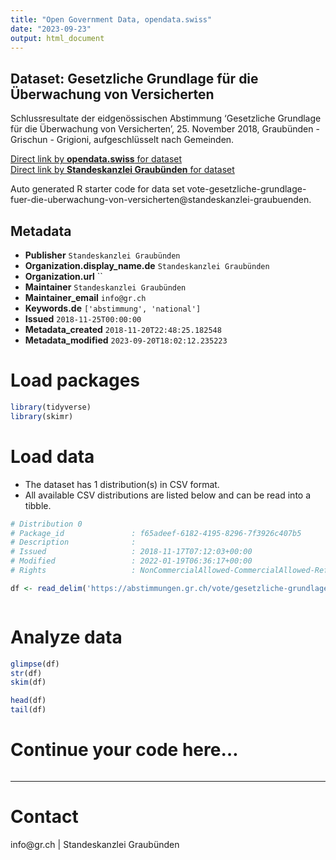 ```yaml
---
title: "Open Government Data, opendata.swiss"
date: "2023-09-23"
output: html_document
---
```


## Dataset: Gesetzliche Grundlage für die Überwachung von Versicherten

Schlussresultate der eidgenössischen Abstimmung 'Gesetzliche Grundlage für die Überwachung von Versicherten', 25. November 2018, Graubünden - Grischun - Grigioni, aufgeschlüsselt nach Gemeinden.

[Direct link by **opendata.swiss** for dataset](https://opendata.swiss/de/dataset/gesetzliche-grundlage-fur-die-uberwachung-von-versicherten)<br>
[Direct link by **Standeskanzlei Graubünden** for dataset](https://abstimmungen.gr.ch/vote/gesetzliche-grundlage-fuer-die-uberwachung-von-versicherten/data)

Auto generated R starter code for data set vote-gesetzliche-grundlage-fuer-die-uberwachung-von-versicherten@standeskanzlei-graubuenden.

## Metadata

- **Publisher** `Standeskanzlei Graubünden`
- **Organization.display_name.de** `Standeskanzlei Graubünden`
- **Organization.url** ``
- **Maintainer** `Standeskanzlei Graubünden`
- **Maintainer_email** `info@gr.ch`
- **Keywords.de** `['abstimmung', 'national']`
- **Issued** `2018-11-25T00:00:00`
- **Metadata_created** `2018-11-20T22:48:25.182548`
- **Metadata_modified** `2023-09-20T18:02:12.235223`


# Load packages

```r

library(tidyverse)
library(skimr)

```

# Load data

-   The dataset has 1 distribution(s) in CSV format.
-   All available CSV distributions are listed below and can be read into a tibble.

```r

# Distribution 0
# Package_id               : f65adeef-6182-4195-8296-7f3926c407b5
# Description              : 
# Issued                   : 2018-11-17T07:12:03+00:00
# Modified                 : 2022-01-19T06:36:17+00:00
# Rights                   : NonCommercialAllowed-CommercialAllowed-ReferenceRequired

df <- read_delim('https://abstimmungen.gr.ch/vote/gesetzliche-grundlage-fuer-die-uberwachung-von-versicherten/data-csv')



```

# Analyze data

```r

glimpse(df)
str(df)
skim(df)

head(df)
tail(df)

```

# Continue your code here...

```r

```

------------------------------------------------------------------------

# Contact

info@gr.ch | Standeskanzlei Graubünden
